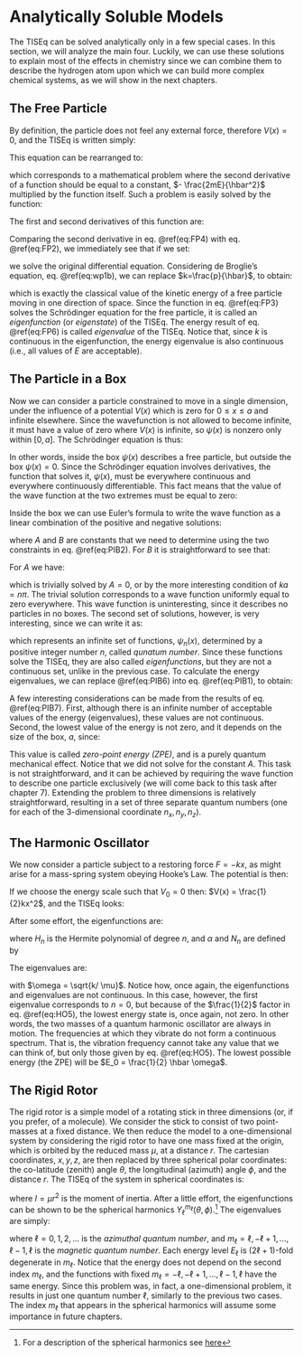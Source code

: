 # Analytically Soluble Models {#Models}

The TISEq can be solved analytically only in a few special cases. In this section, we will analyze the main four. Luckily, we can use these solutions to explain most of the effects in chemistry since we can combine them to describe the hydrogen atom upon which we can build more complex chemical systems, as we will show in the next chapters.

## The Free Particle

By definition, the particle does not feel any external force, therefore $V(x)=0$, and the TISEq is written simply:

\begin{equation}
- \frac{\hbar^2}{2m} \frac{d^2\psi}{dx^2} = E \psi(x).
(\#eq:FP1)
\end{equation}

This equation can be rearranged to:

\begin{equation}
\frac{d^2\psi}{dx^2} =- \frac{2mE}{\hbar^2} \psi(x),
(\#eq:FP2)
\end{equation}

which corresponds to a mathematical problem where the second derivative of a function should be equal to a constant, $- \frac{2mE}{\hbar^2}$ multiplied by the function itself. Such a problem is easily solved by the function:

\begin{equation}
\psi(x) = A \exp(\pm ikx).
(\#eq:FP3)
\end{equation}

The first and second derivatives of this function are:

\begin{equation}
\begin{aligned}
\frac{d \psi(x)}{dx} &= \pm ik A \exp(\pm ikx) = \pm ik \psi(x) \\
\frac{d^2 \psi(x)}{dx^2} &= \mp k^2  A \exp(\pm ikx) = -(\pm k^2) \psi(x). 
\end{aligned}
(\#eq:FP4)
\end{equation}

Comparing the second derivative in eq. \@ref(eq:FP4) with eq. \@ref(eq:FP2), we immediately see that if we set:

\begin{equation}
k^2 = \frac{2mE}{\hbar^2},
(\#eq:FP5)
\end{equation}

we solve the original differential equation. Considering de Broglie's equation, eq. \@ref(eq:wp1b), we can replace $k=\frac{p}{\hbar}$, to obtain:

\begin{equation}
E = \frac{k^2 \hbar^2}{2m} = \frac{p^2}{2m},
(\#eq:FP6)
\end{equation}

which is exactly the classical value of the kinetic energy of a free particle moving in one direction of space. Since the function in eq. \@ref(eq:FP3) solves the Schrödinger equation for the free particle, it is called an *eigenfunction* (or *eigenstate*) of the TISEq. The energy result of eq. \@ref(eq:FP6) is called *eigenvalue* of the TISEq. Notice that, since $k$ is continuous in the eigenfunction, the energy eigenvalue is also continuous (i.e., all values of $E$ are acceptable).

## The Particle in a Box {#rigidrotor}

Now we can consider a particle constrained to move in a single dimension, under the influence of a potential $V(x)$ which is zero for  $0 \leq x \leq a$ and infinite elsewhere. Since the wavefunction is not allowed to become infinite, it must have a value of zero where $V(x)$ is infinite, so $\psi(x)$ is nonzero only within $[0,a]$. The Schrödinger equation is thus:

\begin{equation}
- \frac{\hbar^2}{2m} \frac{d^2\psi}{dx^2} = E \psi(x)
\qquad 0 \leq x \leq a.
(\#eq:PIB1)
\end{equation}

In other words, inside the box $\psi(x)$ describes a free particle, but outside the box $\psi(x)=0$. Since the Schrödinger equation involves derivatives, the function that solves it, $\psi(x)$, must be everywhere continuous and everywhere continuously differentiable. This fact means that the value of the wave function at the two extremes must be equal to zero:

\begin{equation}
\psi(0)=\psi(a)=0.
(\#eq:PIB2)
\end{equation}

Inside the box we can use Euler's formula to write the wave function as a linear combination of the positive and negative solutions:

\begin{equation}
\psi(x)=A \exp(\pm ix)=A \sin kx + B \cos kx,
(\#eq:PIB3)
\end{equation}

where $A$ and $B$ are constants that we need to determine using the two constraints in eq. \@ref(eq:PIB2). For $B$ it is straightforward to see that:

\begin{equation}
\psi(0)= 0 + B =0 \; \implies \; B=0.
(\#eq:PIB4)
\end{equation}

For $A$ we have:

\begin{equation}
\psi(a)= A\sin ka = 0,
(\#eq:PIB5)
\end{equation}

which is trivially solved by $A=0$, or by the more interesting condition of $ka=n\pi$. The trivial solution corresponds to a wave function uniformly equal to zero everywhere. This wave function is uninteresting, since it describes no particles in no boxes. The second set of solutions, however, is very interesting, since we can write it as:

\begin{equation}
\psi_n(x)= A\sin\left(\frac{n\pi x}{a} \right)\quad n=1,2,\ldots,\infty,
(\#eq:PIB6)
\end{equation}

which represents an infinite set of functions, $\psi_n(x)$, determined by a positive integer number $n$, called *qunatum number*. Since these functions solve the TISEq, they are also called *eigenfunctions*, but they are not a continuous set, unlike in the previous case. To calculate the energy eigenvalues, we can replace \@ref(eq:PIB6) into eq. \@ref(eq:PIB1), to obtain:

\begin{equation}
E_n = \frac{h^2 n^2}{8 m a^2} \quad n=1,2,\ldots,\infty.
(\#eq:PIB7)
\end{equation}

A few interesting considerations can be made from the results of eq. \@ref(eq:PIB7). First, although there is an infinite number of acceptable values of the energy (eigenvalues), these values are not continuous. Second, the lowest value of the energy is not zero, and it depends on the size of the box, $a$, since:

\begin{equation}
E_1 = \frac{h^2 }{8 m a^2} \neq 0.
(\#eq:PIB8)
\end{equation}

This value is called *zero-point energy (ZPE)*, and is a purely quantum mechanical effect. Notice that we did not solve for the constant $A$. This task is not straightforward, and it can be achieved by requiring the wave function to describe one particle exclusively (we will come back to this task after chapter 7). Extending the problem to three dimensions is relatively straightforward, resulting in a set of three separate quantum numbers (one for each of the 3-dimensional coordinate $n_x,n_y,n_z$).

## The Harmonic Oscillator

We now consider a particle subject to a restoring force $F = -kx$, as might arise for a mass-spring system obeying Hooke's Law. The potential is then:

\begin{equation}
V(x) = - \int_{-\infty}^{\infty} (-kx) dx = V_0 + \frac{1}{2} kx^2.
(\#eq:HO1)
\end{equation}

If we choose the energy scale such that $V_0 = 0$ then:  $V(x) = \frac{1}{2}kx^2$, and the TISEq looks:

\begin{equation}
- \frac{\hbar^2}{2 \mu} \frac{d^2\psi}{dx^2} + \frac{1}{2} kx^2 \psi(x) =
E \psi(x)
(\#eq:HO2)
\end{equation}

After some effort, the eigenfunctions are:

\begin{equation}
\psi_n(x) = N_n H_n(\alpha^{1/2} x) e^{-\alpha x^2 / 2} \quad n=0,1,2,\ldots,\infty,
(\#eq:HO3)
\end{equation}

where $H_n$ is the Hermite polynomial of degree $n$, and $\alpha$ and $N_n$ are defined by 

\begin{equation}
\alpha = \sqrt{\frac{k \mu}{\hbar^2}} \hspace{1.5cm}
N_n = \frac{1}{\sqrt{2^n n!}} \left( \frac{\alpha}{\pi} \right)^{1/4}.
(\#eq:HO4)
\end{equation}

The eigenvalues are:

\begin{equation}
E_n = \hbar \omega (n + \frac{1}{2}),
(\#eq:HO5)
\end{equation}

with  $\omega = \sqrt{k/ \mu}$. Notice how, once again, the eigenfunctions and eigenvalues are not continuous. In this case, however, the first eigenvalue corresponds to $n=0$, but because of the $\frac{1}{2}$ factor in eq. \@ref(eq:HO5), the lowest energy state is, once again, not zero. In other words, the two masses of a quantum harmonic oscillator are always in motion. The frequencies at which they vibrate do not form a continuous spectrum. That is, the vibration frequency cannot take any value that we can think of, but only those given by eq. \@ref(eq:HO5). The lowest possible energy (the ZPE) will be $E_0 = \frac{1}{2} \hbar \omega$.

## The Rigid Rotor

The rigid rotor is a simple model of a rotating stick in three dimensions (or, if you prefer, of a molecule). We consider the stick to consist of two point-masses at a fixed distance. We then reduce the model to a one-dimensional system by considering the rigid rotor to have one mass fixed at the origin, which is orbited by the reduced mass $\mu$, at a distance $r$. The cartesian coordinates, $x,y,z$, are then replaced by three spherical polar coordinates: the co-latitude (zenith) angle $\theta$, the longitudinal (azimuth) angle $\phi$, and the distance $r$. The TISEq of the system in spherical coordinates is:

\begin{equation}
- \frac{\hbar^2}{2I} \left[ \frac{1}{\sin \theta}
\frac{\partial}{\partial \theta} \left(\sin\theta\frac{\partial}{\partial \theta} \right) + \frac{1}{\sin^2 \theta} \frac{\partial^2}{\partial \phi^2} \right] \psi(r) = E_{\ell} \psi(r),
(\#eq:RR1)
\end{equation}

where $I=\mu r^2$ is the moment of inertia. After a little effort, the eigenfunctions can be shown to be the spherical harmonics  $Y_{\ell}^{m_{\ell}}(\theta, \phi)$.^[For a description of the spherical harmonics see [here](https://en.wikipedia.org/wiki/Spherical_harmonic)] The eigenvalues are simply: 

\begin{equation}
E_{\ell} = \frac{\hbar^2}{2I} \ell(\ell+1),
(\#eq:RR2)
\end{equation}

where $\ell=0,1,2,\ldots$ is the *azimuthal quantum number*, and $m_{\ell}=\ell, -\ell+1, \ldots, \ell-1, \ell$ is the *magnetic quantum number*. Each energy level $E_{\ell}$ is $(2\ell+1)$-fold degenerate in $m_{\ell}$. Notice that the energy does not depend on the second index $m_{\ell}$, and the functions with fixed $m_{\ell}=-\ell,-\ell+1,\dots,\ell-1,\ell$ have the same energy. Since this problem was, in fact, a one-dimensional problem, it results in just one quantum number $\ell$, similarly to the previous two cases. The index $m_{\ell}$ that appears in the spherical harmonics will assume some importance in future chapters. 

